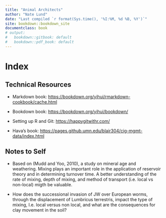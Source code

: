```yaml
---
title: "Animal Architects"
author: "Nate Lund"
date: "Last compiled `r format(Sys.time(), '%I:%M, %d %B, %Y')`"
site: bookdown::bookdown_site
documentclass: book
# output:
#   bookdown::gitbook: default
#   bookdown::pdf_book: default
---
```


# Index

## Technical Resources

-   Markdown book: <https://bookdown.org/yihui/rmarkdown-cookbook/cache.html>

-   Bookdown book: <https://bookdown.org/yihui/bookdown/>

-   Setting up R and Git: <https://happygitwithr.com/>

-   Hava's book: <https://pages.github.umn.edu/blair304/cig-mgmt-data/index.html>

## Notes to Self

-   Based on (Mudd and Yoo, 2010), a study on mineral age and weathering. Mixing plays an important role in the application of reservoir theory and in determining turnover time. A better understanding of the rate of mixing, depth of mixing, and method of transport (i.e. local vs non-local) migth be valuable.

-   How does the successional invasion of JW over European worms, through the displacement of Lumbricus terrestris, impact the type of mixing, I.e. local versus non local, and what are the consequences for clay movement in the soil?
